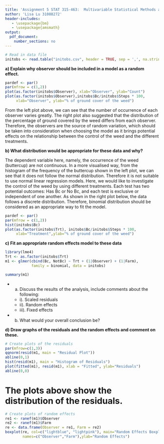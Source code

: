 ```yaml
---
title: 'Assignment 5 STAT 315-463:  Multivariable Statistical Methods and Applications'
author: 'Lisa Lu 31088272'
header-includes:
   - \usepackage{bm}
   - \usepackage{amsmath}
output: 
  pdf_document:
    number_sections: no
---
```



```r
# Read in data file
initobs <- read.table("initobs.csv", header = TRUE, sep = ',', na.strings = "na")
```

**a) Explain why observer should be included in a model as a random effect.**

```r
pardef <- par()
par(mfrow = c(1,2))
plot(as.factor(initobs$Observer), xlab="Observer", ylab="Count")
plot(as.factor(initobs$Observer),initobs$Bc/initobs$Steps * 100, 
     xlab="Observer", ylab="% of ground cover of the weed")
```

From the left plot above, we can see that the number of occurrence of each observer varies greatly. The right plot also suggested that the distribution of the percentage of ground covered by the weed differs from each observer. Therefore, the observers are the source of random variation, which should be taken into consideration when choosing the model as it brings potential effects on the relationship between the control of the weed and the different treatments. 

**b) What distribution would be appropriate for these data and why?**

The dependent variable here, namely, the occurrence of the weed (buttercup) are not continuous. In a more visualised way, from the histogram of the frequency of the buttercup shown in the left plot, we can see that it does not follow the normal distribution. Therefore it is not suitable to use normal linear regression models. Here, we would like to investigate the control of the weed by using different treatments. Each test has two potential outcomes: Has Bc or No Bc, and each test is exclusive or independent of one another. As shown in the right plot below, the data follows a discrete distribution. Therefore, binomial distribution should be considered as an appropriate way to fit the model. 

```r
pardef <- par()
par(mfrow = c(1,2))
hist(initobs$Bc)
plot(as.factor(initobs$Trt), initobs$Bc/initobs$Steps * 100, 
     xlab="Treatment",ylab="% of ground cover of the weed")
```


**c) Fit an appropriate random effects model to these data**

```r
library(lme4)
Trt <- as.factor(initobs$Trt)
m1 <- glmer(cbind(Bc, NotBc) ~ Trt + (1|Observer) + (1|Farm), 
            family = binomial, data = initobs)

summary(m1)
```


* a. Discuss the results of the analysis, include comments about the following:
  + i). Scaled residuals
  + ii). Random effects
  + iii). Fixed effects
* b. What would your overall conclusion be?

**d) Draw graphs of the residuals and the random effects and comment on these.**
```r
# Create plots of the residuals
par(mfrow=c(1,3))
qqnorm(resid(m1, main = "Residual Plot"))
abline(0,1)
hist(resid(m1), main = "Histogram of Residuals")
plot(fitted(m1), resid(m1), xlab = "Fitted", ylab="Residuals")
abline(0,0)
```
# The plots above show the distribution of the residuals. 


```r
# Create plots of random effects
re1 <- ranef(m1)$Observer
re2 <- ranef(m1)$Farm
re <- data.frame(Observer = re1, Farm = re2)
boxplot(re, col=c("lightblue", "lightpink"), main="Random Effects Boxplot",
        names=c("Observer","Farm"),ylab="Random Effects")
```

